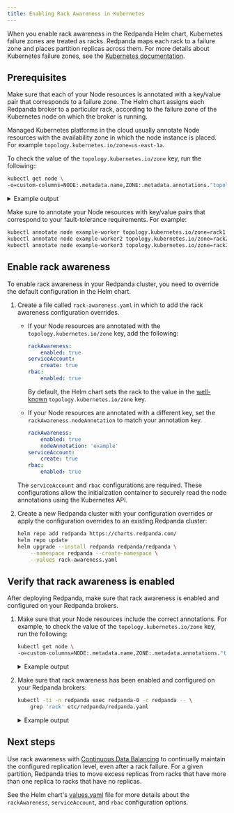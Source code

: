 ```yaml
---
title: Enabling Rack Awareness in Kubernetes
---
```


<head>
    <meta name="title" content="Enabling Rack Awareness in Kubernetes | Redpanda Docs"/>
    <meta name="description" content="Enable rack awareness to place partition replicas across different failure zones."/>
</head>


<AboutRackAwareness/>

When you enable rack awareness in the Redpanda Helm chart, Kubernetes failure zones are treated as racks. Redpanda maps each rack to a failure zone and places partition replicas across them. For more details about Kubernetes failure zones, see the [Kubernetes documentation](https://kubernetes.io/docs/setup/best-practices/multiple-zones/).

## Prerequisites

Make sure that each of your Node resources is annotated with a key/value pair that corresponds to a failure zone. The Helm chart assigns each Redpanda broker to a particular rack, according to the failure zone of the Kubernetes node on which the broker is running.

<Tabs>
<TabItem value="cloud" label="Managed" default>

Managed Kubernetes platforms in the cloud usually annotate Node resources with the availability zone in which the node instance is placed. For example `topology.kubernetes.io/zone=us-east-1a`.

To check the value of the `topology.kubernetes.io/zone` key, run the following::

```bash
kubectl get node \
-o=custom-columns=NODE:.metadata.name,ZONE:.metadata.annotations."topology\.kubernetes\.io/zone"
```

<details>
<summary>
Example output
</summary>

```
NODE                 ZONE
example-worker       us-east-1a
example-worker2      us-east-1b
example-worker3      us-east-1c
```

If you don't see any values in the Zone column, see the **Self-Managed** tab.

</details>

</TabItem>

<TabItem value="self" label="Self-Managed" default>

Make sure to annotate your Node resources with key/value pairs that correspond to your fault-tolerance requirements. For example:

```bash
kubectl annotate node example-worker topology.kubernetes.io/zone=rack1
kubectl annotate node example-worker2 topology.kubernetes.io/zone=rack2
kubectl annotate node example-worker3 topology.kubernetes.io/zone=rack3
```

</TabItem>
</Tabs>

## Enable rack awareness

To enable rack awareness in your Redpanda cluster, you need to override the default configuration in the Helm chart.

1. Create a file called `rack-awareness.yaml` in which to add the rack awareness configuration overrides.

    - If your Node resources are annotated with the `topology.kubernetes.io/zone` key, add the following:

        ```yaml
        rackAwareness:
            enabled: true
        serviceAccount:
            create: true
        rbac:
            enabled: true
        ```

        By default, the Helm chart sets the rack to the value in the [well-known](https://kubernetes.io/docs/reference/labels-annotations-taints/#topologykubernetesiozone) `topology.kubernetes.io/zone` key.

    - If your Node resources are annotated with a different key, set the `rackAwareness.nodeAnnotation` to match your annotation key.

        ```yaml
        rackAwareness:
            enabled: true
            nodeAnnotation: 'example'
        serviceAccount:
            create: true
        rbac:
            enabled: true
        ```

    The `serviceAccount` and `rbac` configurations are required. These configurations allow the initialization container to securely read the node annotations using the Kubernetes API.

1. Create a new Redpanda cluster with your configuration overrides or apply the configuration overrides to an existing Redpanda cluster:

    ```bash
    helm repo add redpanda https://charts.redpanda.com/
    helm repo update
    helm upgrade --install redpanda redpanda/redpanda \
        --namespace redpanda --create-namespace \
        --values rack-awareness.yaml
    ```

## Verify that rack awareness is enabled

After deploying Redpanda, make sure that rack awareness is enabled and configured on your Redpanda brokers.

1. Make sure that your Node resources include the correct annotations. For example, to check the value of the `topology.kubernetes.io/zone` key, run the following:

    ```bash
    kubectl get node \
    -o=custom-columns=NODE:.metadata.name,ZONE:.metadata.annotations."topology\.kubernetes\.io/zone"
    ```

    <details>
    <summary>
    Example output
    </summary>

    ```
    NODE                 ZONE
    example-worker       us-east-1a
    example-worker2      us-east-1b
    example-worker3      us-east-1c
    ```

    </details>

1. Make sure that rack awareness has been enabled and configured on your Redpanda brokers:

    ```bash
    kubectl -ti -n redpanda exec redpanda-0 -c redpanda -- \
        grep 'rack' etc/redpanda/redpanda.yaml
    ```

    <details>
    <summary>
    Example output
    </summary>

    ```
    rack: us-east-1a
    enable_rack_awareness: true
    ```

    </details>

## Next steps

Use rack awareness with [Continuous Data Balancing](../../cluster-administration/continuous-data-balancing/) to continually maintain the configured replication level, even after a rack failure. For a given partition, Redpanda tries to move excess replicas from racks that have more than one replica to racks that have no replicas.

See the Helm chart's [values.yaml](https://github.com/redpanda-data/helm-charts/tree/main/charts/redpanda/values.yaml) file for more details about the `rackAwareness`, `serviceAccount`, and `rbac` configuration options.
